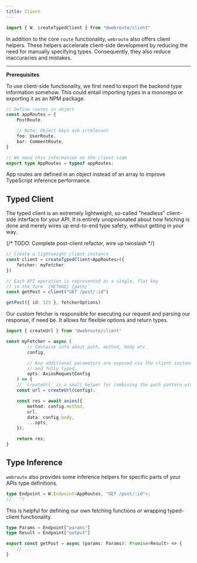 ```yaml
---
title: Client
---
```


```ts
import { W, createTypedClient } from "@webroute/client"
```

In addition to the core `route` functionality, `webroute` also offers client helpers. These helpers accelerate client-side development by reducing the need for manually specifying types. Consequently, they also reduce inaccuracies and mistakes.

---


**Prerequisites**

To use client-side functionality, we first need to export the backend type information somehow. This could entail importing types in a monorepo or exporting it as an NPM package.

```ts title="backend/routes.ts"
// Define routes in object
const appRoutes = {
	PostRoute,

	// Note: Object keys are irrelevant
	foo: UserRoute,
	bar: CommentRoute,
}

// We need this information on the client-side
export type AppRoutes = typeof appRoutes;
```

<Callout>
App routes are defined in an object instead of an array to improve TypeScript inference performance.
</Callout>


## Typed Client

The typed client is an extremely lightweight, so-called "headless" client-side interface for your API. It is entirely unopinionated about how fetching is done and merely wires up end-to-end type safety, without getting in your way.

{/* TODO: Complete post-client refactor, wire up twoslash */}

```ts title="react-app/api-client.ts"
// Create a lightweight client instance
const client = createTypedClient<AppRoutes>({
	fetcher: myFetcher
})

// Each API operation is represented as a single, flat key
// in the form `{METHOD} {path}`
const getPost = client("GET /post/:id")

getPost({ id: 123 }, fetcherOptions)
```

Our custom fetcher is responsible for executing our request and parsing our response, if need be. It allows for flexible options and return types.

```ts
import { createUrl } from "@webroute/client"

const myFetcher = async (
		// Contains info about path, method, body etc.
		config,

		// Any additional parameters are exposed via the client instance
		// and fully typed.
		opts: AxiosRequestConfig
	) => {
	// `createUrl` is a small helper for combining the path pattern with path and query params.
	const url = createUrl(config);

	const res = await axios({
		method: config.method,
		url,
		data: config.body,
		...opts,
	});

	return res;
}
```

## Type Inference

`webroute` also provides some inference helpers for specific parts of your APIs type definitions.

```ts
type Endpoint = W.Endpoint<AppRoutes, "GET /post/:id">;
//   ^?
```

This is helpful for defining our own fetching functions or wrapping typed-client functionality.

```ts
type Params = Endpoint["params"]
type Result = Endpoint["output"]

export const getPost = async (params: Params): Promise<Result> => {
	// ...
}
```